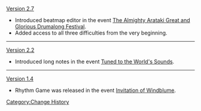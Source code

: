 [[Version 2.7]]
* Introduced beatmap editor in the event [[The Almighty Arataki Great and Glorious Drumalong Festival]].
* Added access to all three difficulties from the very beginning.
----
[[Version 2.2]]
* Introduced long notes in the event [[Tuned to the World's Sounds]].
----
[[Version 1.4]]
* Rhythm Game was released in the event [[Invitation of Windblume]].
<noinclude>[[Category:Change History]]</noinclude>